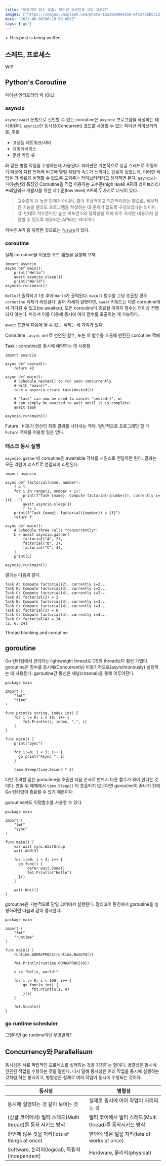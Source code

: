 ```yaml
---
title: "비동기적 함수 호출: 파이썬 코루틴과 고의 고루틴"
images: ["https://images.unsplash.com/photo-1623064904556-efc276b85c13?crop=entropy&cs=tinysrgb&fit=max&fm=jpg&ixid=MnwxMTc3M3wwfDF8YWxsfDEwfHx8fHx8Mnx8MTYyMzEzMzI3Nw&ixlib=rb-1.2.1&q=80&w=2000"]
date: "2021-06-08T06:20:59.000Z"
tags: ['go']
---
```


<TOCInline toc={props.toc} asDisclosure />
> This post is being written.

## 스레드, 프로세스

WIP

## Python's Coroutine

파이썬 인터프리터 락 (GIL)

### asyncio

`async/await` 문법으로 선언할 수 있는 coroutine은 `asyncio` 프로그램을 작성하는 데 사용된다. `asyncio`란 동시성(Concurrent) 코드를 사용할 수 있는 파이썬 라이브러리로, 주로

* 고성능 네트워크/서버
* 데이터베이스
* 분산 작업 큐

와 같은 병렬 작업을 수행하는데 사용된다. 파이썬은 기본적으로 싱글 스레드로 작동하기 때문에 다른 언어와 비교해 병렬 작업의 속도가 느리다는 단점이 있었는데, 이러한 작업을 더 빠르게 실행할 수 있도록 도와주는 라이브러리라고 생각하면 된다. `asyncio`는 파이썬만의 특징인 Coroutine을 직접 이용하는 고수준(high level) API와 라이브러리/프레임워크 개발자를 위한 저수준(low level) API의 두가지로 나뉘어 있다.

> 고수준이 더 높은 단계가 아니라, 좀더 추상적이고 직관적이라는 뜻으로, 세부적인 기능을 몰라도 프로그램을 작성하는 데 문제가 없도록 구성되었다는 의미이다. 반대로 저수준이란 높은 퍼포먼스와 정확성을 위해 아주 자세한 내용까지 설정할 수 있도록 제공되는 API라는 의미이다.

저수준 API 중 유명한 것으로는 [`future`](https://docs.python.org/ko/3/library/asyncio-future.html)가 있다.

### coroutine

실제 coroutine을 이용한 코드 샘플을 실행해 보자.

```
import asyncio
async def main():
    print("Hello")
    await asyncio.sleep(1)
    print("World")
asyncio.run(main())

```

`Hello`가 출력되고 1초 후에 `World`가 출력된다. `main()` 함수를 그냥 호출할 경우 `coroutine` 객체가 리턴된다. 좀더 자세히 설명하면, `await` 키워드는 다른 coroutine에서 기다릴 수 있고(be awaited), 모든 coroutine이 종료될 때까지 함수는 더이상 진행되지 않는다. 따라서 이를 이용해 동시에 여러 함수를 호출하는 게 가능하다.

`await` 표현식 다음에 올 수 있는 객체는 세 가지가 있다.

Coroutine : `async def`로 선언된 함수, 또는 이 함수를 호출해 반환된 coroutine 객체

Task : coroutine을 동시에 예약하는 데 사용됨

```
import asyncio

async def nested():
    return 42

async def main():
    # Schedule nested() to run soon concurrently
    # with "main()".
    task = asyncio.create_task(nested())

    # "task" can now be used to cancel "nested()", or
    # can simply be awaited to wait until it is complete:
    await task

asyncio.run(main())

```

Future : 비동기 연산의 최종 결과를 나타내는 객체. 일반적으로 프로그래밍 할 때 `Future` 객체를 이용할 일은 없다.

### 태스크 동시 실행

`asyncio.gather`에 coroutine인 awaitable 객체를 시퀀스로 전달하면 된다. 결과는 모든 리턴이 리스트로 연결되어 리턴된다.

```
import asyncio

async def factorial(name, number):
    f = 1
    for i in range(2, number + 1):
        print(f"Task {name}: Compute factorial({number}), currently i={i}...")
        await asyncio.sleep(1)
        f *= i
    print(f"Task {name}: factorial({number}) = {f}")
    return f

async def main():
    # Schedule three calls *concurrently*:
    L = await asyncio.gather(
        factorial("A", 2),
        factorial("B", 3),
        factorial("C", 4),
    )
    print(L)

asyncio.run(main())

```

결과는 다음과 같다.

```
Task A: Compute factorial(2), currently i=2...
Task B: Compute factorial(3), currently i=2...
Task C: Compute factorial(4), currently i=2...
Task A: factorial(2) = 2
Task B: Compute factorial(3), currently i=3...
Task C: Compute factorial(4), currently i=3...
Task B: factorial(3) = 6
Task C: Compute factorial(4), currently i=4...
Task C: factorial(4) = 24
[2, 6, 24]

```

Thread blocking and coroutine

[](https://elizarov.medium.com/blocking-threads-suspending-coroutines-d33e11bf4761)

## goroutine

Go 런타임에서 관리하는 lightweight thread로 OS의 thread보다 훨씬 가볍다. goroutine은 함수를 동시에(Concurrently) 비동기적으로(asynchronously) 실행하는 데 사용된다. goroutine간 통신은 채널(channel)을 통해 이루어진다.

```
package main
 
import (
    "fmt"
    "time"
)
 
func print(s string, index int) {
    for i := 0; i < 10; i++ {
        fmt.Println(s, index, ",", i)
    }
}
 
func main() {
    print("Sync")
 
    for i:=0; i < 3; i++ {
      go print("Async ", i)
    }
 
    time.Sleep(time.Second * 3)

```

다만 주의할 점은 goroutine을 호출한 다음 순서로 반드시 다른 함수가 와야 한다는 것이다. 만일 위 예제에서 `time.Sleep()` 이 호출되지 않는다면 goroutine이 끝나기 전에 Go 런타임이 종료될 수 있기 때문이다.

goroutine에도 익명함수를 사용할 수 있다.

```
package main
 
import (
    "fmt"
    "sync"
)
 
func main() {
    var wait sync.WaitGroup
    wait.Add(3)
 
    for i:=0; i < 3; i++ {
      go func() {
          defer wait.Done()
          fmt.Println("Hello")
      }()
    }
 
    wait.Wait()
}

```

goroutine은 기본적으로 단일 코어에서 실행된다. 멀티코어 환경에서 goroutine을 실행하려면 다음과 같이 명시한다.

```
package main

import (
	"fmt"
	"runtime"
)

func main() {
	runtime.GOMAXPROCS(runtime.NumCPU())

	fmt.Println(runtime.GOMAXPROCS(0))

	s := "Hello, world!"

	for i := 0; i < 100; i++ {
		go func(n int) {
			fmt.Println(s, n)
		}(i)
	}

	fmt.Scanln()
}

```

### go runtime scheduler

그렇다면 go runtime이란 무엇일까?

## Concurrency와 Parallelisum

동시성은 서로 독립적인 프로세스를 실행하는 것을 지칭하는 말이다. 병렬성은 동시에 연관된 작업을 수행하는 것을 말한다. 다시 말해 동시성은 여러 작업을 동시에 실행하는 것처럼 하는 방식이고, 병렬성은 실제로 여러 작업이 동시에 수행되는 것이다.

| 동시성 | 병렬성 |
| --- | --- |
| 동시에 실행되는 것 같이 보이는 것 | 실제로 동시에 여러 작업이 처리되는 것 |
| (싱글 코어에서) 멀티 스레드(Multi thread)를 동작 시키는 방식 | 멀티 코어에서 멀티 스레드(Multi thread)를 동작시키는 방식 |
| 한번에 많은 것을 처리(lots of things at once) | 한번에 많은 일을 처리(lots of works at once) |
| Software, 논리적(logical), 독립적(independent) | Hardware, 물리적(physical) |

